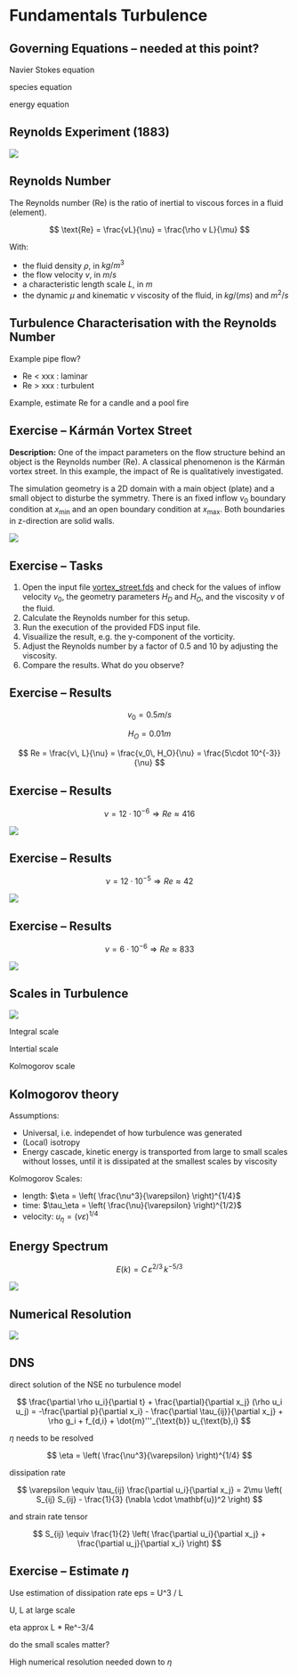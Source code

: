 # Fundamentals Turbulence

## Governing Equations -- needed at this point?

Navier Stokes equation

species equation

energy equation

## Reynolds Experiment (1883)

![](./figs/Flows_from_Reynolds_1883_paper.jpg)

## Reynolds Number

The Reynolds number (Re) is the ratio of inertial to viscous forces in a fluid (element). 

$$ \text{Re} = \frac{vL}{\nu} = \frac{\rho v L}{\mu} $$

With: 

- the fluid density $\rho$, in $kg/m^3$
- the flow velocity $v$, in $m/s$
- a characteristic length scale $L$, in $m$
- the dynamic $\mu$ and kinematic $\nu$ viscosity of the fluid, in $kg/(ms)$ and $m^2/s$

## Turbulence Characterisation with the Reynolds Number

Example pipe flow?

- Re < xxx : laminar
- Re > xxx : turbulent

Example, estimate Re for a candle and a pool fire 

## Exercise -- Kármán Vortex Street

**Description:** One of the impact parameters on the flow structure behind an object is the Reynolds number (Re). A classical phenomenon is the Kármán vortex street. In this example, the impact of Re is qualitatively investigated. 

The simulation geometry is a 2D domain with a main object (plate) and a small object to disturbe the symmetry. There is an fixed inflow $v_0$ boundary condition at $x_{\text{min}}$ and an open boundary condition at $x_{\text{max}}$. Both boundaries in z-direction are solid walls.

![](./exercises/vortex_street/Geometry_Sketch.png)

## Exercise -- Tasks

1. Open the input file [vortex_street.fds](./exercises/vortex_street/vortex_street.fds) and check for the values of inflow velocity $v_0$, the geometry parameters $H_D$ and $H_O$, and the viscosity $\nu$ of the fluid.
1. Calculate the Reynolds number for this setup.
1. Run the execution of the provided FDS input file. 
1. Visuailize the result, e.g. the y-component of the vorticity.
1. Adjust the Reynolds number by a factor of 0.5 and 10 by adjusting the viscosity.
1. Compare the results. What do you observe?


## Exercise -- Results

$$
v_0 = 0.5 m/s
$$

$$
H_O = 0.01 m
$$

$$
Re = \frac{v\, L}{\nu} = \frac{v_0\, H_O}{\nu} = \frac{5\cdot 10^{-3}}{\nu}
$$

## Exercise -- Results

$$\nu = 12\cdot 10^{-6} \Rightarrow Re \approx 416$$

![](./exercises/vortex_street/result_nu_12e-6.png){}

## Exercise -- Results

$$\nu = 12\cdot 10^{-5} \Rightarrow Re \approx 42$$

![](./exercises/vortex_street/result_nu_12e-5.png){}

## Exercise -- Results

$$\nu = 6\cdot 10^{-6} \Rightarrow Re \approx 833$$

![](./exercises/vortex_street/result_nu_6e-6.png){}


## Scales in Turbulence

![](./figs/Scales-Overview.png)

Integral scale 

Intertial scale

Kolmogorov scale

## Kolmogorov theory

Assumptions:

- Universal, i.e. independet of how turbulence was generated
- (Local) isotropy
- Energy cascade, kinetic energy is transported from large to small scales without losses, until it is dissipated at the smallest scales by viscosity

Kolmogorov Scales:

- length: $\eta = \left( \frac{\nu^3}{\varepsilon} \right)^{1/4}$
- time: $\tau_\eta = \left( \frac{\nu}{\varepsilon} \right)^{1/2}$
- velocity: $u_\eta = (\nu \varepsilon)^{1/4}$

## Energy Spectrum

$$E(k) = C \, \varepsilon^{2/3} \, k^{-5/3}$$

![](./figs/Energy-Spectrum.png)

## Numerical Resolution

![](./figs/Numerical-Resolution.png)

## DNS

direct solution of the NSE
no turbulence model

$$ 
\frac{\partial \rho u_i}{\partial t} + \frac{\partial}{\partial x_j} (\rho u_i u_j) 
= -\frac{\partial p}{\partial x_i} - \frac{\partial \tau_{ij}}{\partial x_j} 
+ \rho g_i + f_{d,i} + \dot{m}'''_{\text{b}} u_{\text{b},i}
$$

$\eta$ needs to be resolved

$$
\eta = \left( \frac{\nu^3}{\varepsilon} \right)^{1/4}
$$

dissipation rate

$$
\varepsilon \equiv \tau_{ij} \frac{\partial u_i}{\partial x_j}
= 2\mu \left( S_{ij} S_{ij} - \frac{1}{3} (\nabla \cdot \mathbf{u})^2 \right)
$$

and strain rate tensor

$$
S_{ij} \equiv \frac{1}{2} \left( \frac{\partial u_i}{\partial x_j} + \frac{\partial u_j}{\partial x_i} \right)
$$

## Exercise -- Estimate $\eta$

Use estimation of dissipation rate eps = U^3 / L

U, L at large scale

eta approx L * Re^-3/4

do the small scales matter?

High numerical resolution needed down to $\eta$